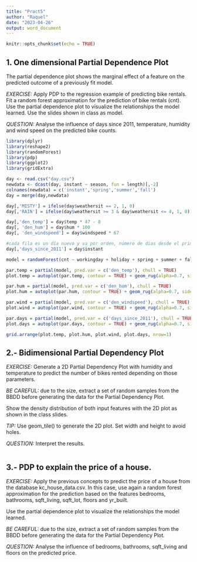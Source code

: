 ```yaml
---
title: "Pract5"
author: "Raquel"
date: "2023-04-26"
output: word_document
---
```


```r
knitr::opts_chunk$set(echo = TRUE)
```

## 1. One dimensional Partial Dependence Plot

The partial dependence plot shows the marginal effect of a feature on the predicted outcome of a previously fit model. 
 
*EXERCISE:*
Apply PDP to the regression example of predicting bike rentals. Fit a random forest approximation for the prediction of bike rentals (cnt). Use the partial dependence plot to visualize the relationships the model learned. Use the slides shown in class as model.  

*QUESTION:*
Analyse the influence of days since 2011, temperature, humidity and wind speed on the predicted bike counts.



```r
library(dplyr)
library(reshape2)
library(randomForest)
library(pdp)
library(ggplot2)
library(gridExtra)

day <- read.csv("day.csv")
newdata <- dcast(day, instant ~ season, fun = length)[,-2]
colnames(newdata) = c('instant','spring','summer','fall')
day = merge(day,newdata)

day[,'MISTY'] = ifelse(day$weathersit == 2, 1, 0)
day[,'RAIN'] = ifelse(day$weathersit >= 3 & day$weathersit <= 4, 1, 0)

day[,'den_temp'] = day$temp * 47 - 8
day[, 'den_hum'] = day$hum * 100
day[, 'den_windspeed'] = day$windspeed * 67

#cada fila es un día nuevo y va por orden, número de dias desde el primero coincide con el instant no?
day[,'days_since_2011'] = day$instant

model = randomForest(cnt ~ workingday + holiday + spring + summer + fall + MISTY + RAIN + den_temp + den_hum + den_windspeed + days_since_2011, data = day)

par.temp = partial(model, pred.var = c('den_temp'), chull = TRUE)
plot.temp = autoplot(par.temp, contour = TRUE) + geom_rug(alpha=0.7, sides='b') + scale_y_continuous(limits = c(0,5800))

par.hum = partial(model, pred.var = c('den_hum'), chull = TRUE)
plot.hum = autoplot(par.hum, contour = TRUE) + geom_rug(alpha=0.7, sides='b') + scale_y_continuous(limits = c(0,5800))

par.wind = partial(model, pred.var = c('den_windspeed'), chull = TRUE)
plot.wind = autoplot(par.wind, contour = TRUE) + geom_rug(alpha=0.7, sides='b') + scale_y_continuous(limits = c(0,5800))

par.days = partial(model, pred.var = c('days_since_2011'), chull = TRUE)
plot.days = autoplot(par.days, contour = TRUE) + geom_rug(alpha=0.7, sides='b') + scale_y_continuous(limits = c(0,5800))

grid.arrange(plot.temp, plot.hum, plot.wind, plot.days, nrow=1)
```

## 2.- Bidimensional Partial Dependency Plot

*EXERCISE:*
Generate a 2D Partial Dependency Plot with humidity and temperature to predict the number of bikes rented depending on those parameters.

*BE CAREFUL:* due to the size, extract a set of random samples from the BBDD before generating the data for the Partial Dependency Plot. 

Show the density distribution of both input features with the 2D plot as shown in the class slides. 

*TIP:* Use geom_tile() to generate the 2D plot. Set width and height to avoid holes. 

*QUESTION:*
Interpret the results.


```r

```


## 3.- PDP to explain the price of a house.

*EXERCISE:*
Apply the previous concepts to predict the price of a house from the database kc_house_data.csv. In this case, use again a random forest approximation for the prediction based on the features bedrooms, bathrooms, sqft_living, sqft_lot, floors and yr_built. 


Use the partial dependence plot to visualize the relationships the model learned.

*BE CAREFUL:* due to the size, extract a set of random samples from the BBDD before generating the data for the Partial Dependency Plot. 

*QUESTION:*
Analyse the influence of bedrooms, bathrooms, sqft_living and floors on the predicted price.

```r

```

